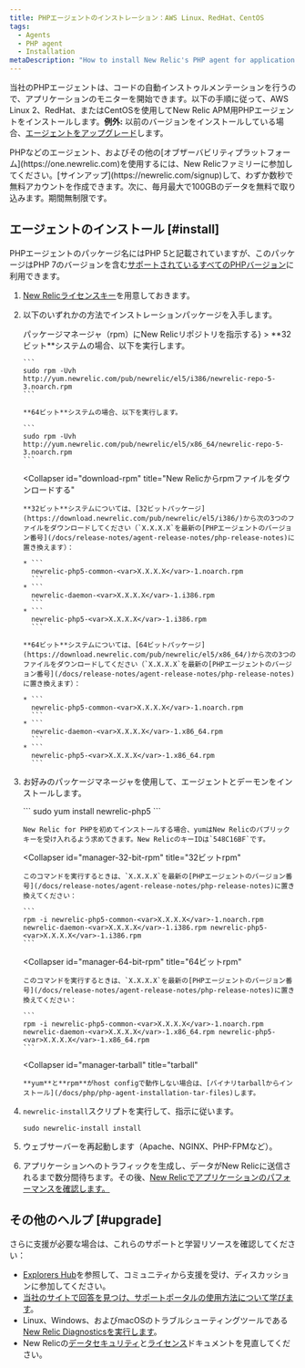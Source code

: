 ```yaml
---
title: PHPエージェントのインストレーション：AWS Linux、RedHat、CentOS
tags:
  - Agents
  - PHP agent
  - Installation
metaDescription: "How to install New Relic's PHP agent for application performance monitoring with AWS Linux 2, RedHat, or CentOS."
---
```


当社のPHPエージェントは、コードの自動インストゥルメンテーションを行うので、アプリケーションのモニターを開始できます。以下の手順に従って、AWS Linux 2、RedHat、またはCentOSを使用してNew Relic APM用PHPエージェントをインストールします。**例外:** 以前のバージョンをインストールしている場合、[エージェントをアップグレード](/docs/agents/php-agent/installation/upgrading-php-agent)します。

<Callout variant="tip">
  PHPなどのエージェント、およびその他の[オブザーバビリティプラットフォーム](https://one.newrelic.com)を使用するには、New Relicファミリーに参加してください。[サインアップ](https://newrelic.com/signup)して、わずか数秒で無料アカウントを作成できます。次に、毎月最大で100GBのデータを無料で取り込みます。期間無制限です。
</Callout>

## エージェントのインストール [#install]

PHPエージェントのパッケージ名にはPHP 5と記載されていますが、このパッケージはPHP 7のバージョンを含む[サポートされているすべてのPHPバージョン](/docs/agents/php-agent/getting-started/php-agent-compatibility-requirements#php-release)に利用できます。

1. [New Relicライセンスキー](/docs/agents/php-agent/getting-started/php-agent-compatibility-requirements#license_key)を用意しておきます。
2. 以下のいずれかの方法でインストレーションパッケージを入手します。

   <CollapserGroup>
     <Collapser
       id="tell-rpm"
       title={<>パッケージマネージャ（<InlineCode>rpm</InlineCode>）にNew Relicリポジトリを指示する</>}
     >
       **32ビット**システムの場合、以下を実行します。

       ```
       sudo rpm -Uvh http://yum.newrelic.com/pub/newrelic/el5/i386/newrelic-repo-5-3.noarch.rpm
       ```

       **64ビット**システムの場合、以下を実行します。

       ```
       sudo rpm -Uvh http://yum.newrelic.com/pub/newrelic/el5/x86_64/newrelic-repo-5-3.noarch.rpm
       ```
     </Collapser>

     <Collapser
       id="download-rpm"
       title="New Relicからrpmファイルをダウンロードする"
     >
       **32ビット**システムについては、[32ビットパッケージ](https://download.newrelic.com/pub/newrelic/el5/i386/)から次の3つのファイルをダウンロードしてください（`X.X.X.X`を最新の[PHPエージェントのバージョン番号](/docs/release-notes/agent-release-notes/php-release-notes)に置き換えます）：

       * ```
         newrelic-php5-common-<var>X.X.X.X</var>-1.noarch.rpm
         ```
       * ```
         newrelic-daemon-<var>X.X.X.X</var>-1.i386.rpm
         ```
       * ```
         newrelic-php5-<var>X.X.X.X</var>-1.i386.rpm
         ```

       **64ビット**システムについては、[64ビットパッケージ](https://download.newrelic.com/pub/newrelic/el5/x86_64/)から次の3つのファイルをダウンロードしてください（`X.X.X.X`を最新の[PHPエージェントのバージョン番号](/docs/release-notes/agent-release-notes/php-release-notes)に置き換えます）：

       * ```
         newrelic-php5-common-<var>X.X.X.X</var>-1.noarch.rpm
         ```
       * ```
         newrelic-daemon-<var>X.X.X.X</var>-1.x86_64.rpm
         ```
       * ```
         newrelic-php5-<var>X.X.X.X</var>-1.x86_64.rpm
         ```
     </Collapser>
   </CollapserGroup>
3. お好みのパッケージマネージャを使用して、エージェントとデーモンをインストールします。

   <CollapserGroup>
     <Collapser
       id="manager-yum"
       title="yum"
     >
       ```
       sudo yum install newrelic-php5
       ```

       New Relic for PHPを初めてインストールする場合、yumはNew Relicのパブリックキーを受け入れるよう求めてきます。New RelicのキーIDは`548C16BF`です。
     </Collapser>

     <Collapser
       id="manager-32-bit-rpm"
       title="32ビットrpm"
     >
       このコマンドを実行するときは、`X.X.X.X`を最新の[PHPエージェントのバージョン番号](/docs/release-notes/agent-release-notes/php-release-notes)に置き換えてください：

       ```
       rpm -i newrelic-php5-common-<var>X.X.X.X</var>-1.noarch.rpm newrelic-daemon-<var>X.X.X.X</var>-1.i386.rpm newrelic-php5-<var>X.X.X.X</var>-1.i386.rpm
       ```
     </Collapser>

     <Collapser
       id="manager-64-bit-rpm"
       title="64ビットrpm"
     >
       このコマンドを実行するときは、`X.X.X.X`を最新の[PHPエージェントのバージョン番号](/docs/release-notes/agent-release-notes/php-release-notes)に置き換えてください：

       ```
       rpm -i newrelic-php5-common-<var>X.X.X.X</var>-1.noarch.rpm newrelic-daemon-<var>X.X.X.X</var>-1.x86_64.rpm newrelic-php5-<var>X.X.X.X</var>-1.x86_64.rpm
       ```
     </Collapser>

     <Collapser
       id="manager-tarball"
       title="tarball"
     >
       **yum**と**rpm**がhost configで動作しない場合は、[バイナリtarballからインストール](/docs/php/php-agent-installation-tar-files)します。
     </Collapser>
   </CollapserGroup>
4. `newrelic-install`スクリプトを実行して、指示に従います。

   ```
   sudo newrelic-install install
   ```
5. ウェブサーバーを再起動します（Apache、NGINX、PHP-FPMなど）。
6. アプリケーションへのトラフィックを生成し、データがNew Relicに送信されるまで数分間待ちます。その後、[New Relicでアプリケーションのパフォーマンスを確認します。](/docs/apm/applications-menu/monitoring/apm-overview-page)

## その他のヘルプ [#upgrade]

さらに支援が必要な場合は、これらのサポートと学習リソースを確認してください：

* [Explorers Hub](https://discuss.newrelic.com/)を参照して、コミュニティから支援を受け、ディスカッションに参加してください。
* [当社のサイトで回答を見つけ、サポートポータルの使用方法について学びます](/docs/using-new-relic/welcome-new-relic/get-started/find-help-use-support-portal)。
* Linux、Windows、およびmacOSのトラブルシューティングツールである[New Relic Diagnosticsを実行します](/docs/using-new-relic/cross-product-functions/troubleshooting/new-relic-diagnostics)。
* New Relicの[データセキュリティ](/docs/security)と[ライセンス](/docs/licenses)ドキュメントを見直してください。
